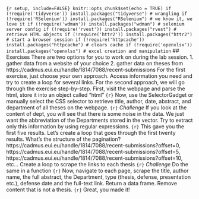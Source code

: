 ```{r setup, include=FALSE} knitr::opts_chunk$set(echo = TRUE) if (!require('tidyverse')) install.packages("tidyverse") # wrangling if (!require('RSelenium')) install.packages("RSelenium") # we know it, we love it if (!require('wdman')) install.packages("wdman") # selenium server config if (!require('rvest')) install.packages("rvest") # retrieve HTML objects if (!require('httr2')) install.packages("httr2") # start a browser session if (!require('httpcache')) install.packages("httpcache") # clears cache if (!require('openxlsx')) install.packages("openxlsx") # excel creation and manipulation ``` ## Exercises There are two options for you to work on during the lab session. 1. gather data from a website of your choice 2. gather data on theses from https://cadmus.eui.eu/handle/1814/7088/recent-submissions For the first exercise, just choose your own approach. Access information you need and try to create a loop for several links. For the second approach, we will go through the exercise step-by-step. First, visit the webpage and parse the html, store it into an object called "html" ```{r} ``` Now, use the SelectorGadget or manually select the CSS selector to retrieve title, author, date, abstract, and department of all theses on the webpage. ```{r} ``` *Challenge* If you look at the content of dept, you will see that there is some noise in the data. We just want the abbreviation of the Departments stored in the vector. Try to extract only this information by using regular expressions. ```{r} ``` This gave you the first five results. Let's create a loop that goes through the first twenty results. What's the structure of the pagination? https://cadmus.eui.eu/handle/1814/7088/recent-submissions?offset=0, https://cadmus.eui.eu/handle/1814/7088/recent-submissions?offset=5, https://cadmus.eui.eu/handle/1814/7088/recent-submissions?offset=10, etc... Create a loop to scrape the links to each thesis ```{r} ``` *Challenge* Do the same in a function ```{r} ``` Now, navigate to each page, scrape the title, author name, the full abstract, the Department, type (thesis, defense, presentation etc.), defense date and the full-text link. Return a data frame. Remove content that is not a thesis. ```{r} ``` Great, you made it!